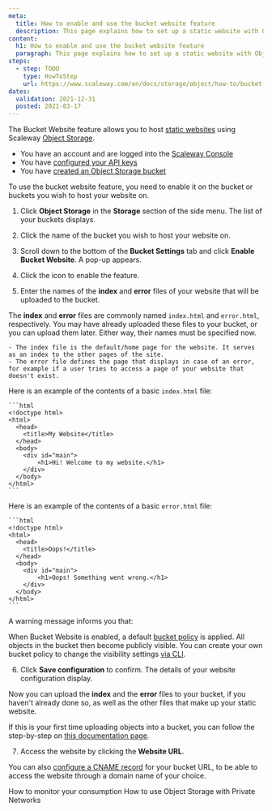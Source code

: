 ```yaml
---
meta:
  title: How to enable and use the bucket website feature
  description: This page explains how to set up a static website with Object Storage via the Scaleway Console.
content:
  h1: How to enable and use the bucket website feature
  paragraph: This page explains how to set up a static website with Object Storage via the Scaleway Console.
steps:
  - step: TODO
    type: HowToStep
    url: https://www.scaleway.com/en/docs/storage/object/how-to/bucket-website
dates:
  validation: 2021-12-31
  posted: 2021-03-17
---
```


The Bucket Website feature allows you to host [static websites](https://en.wikipedia.org/wiki/Static_web_page) using Scaleway [Object Storage](https://www.scaleway.com/en/object-storage/). 

<Message type="requirement">

  - You have an account and are logged into the [Scaleway Console](https://console.scaleway.com)  
  - You have [configured your API keys](/console/my-project/how-to/generate-api-key/)
  - You have [created an Object Storage bucket](/storage/object/how-to/create-a-bucket/)

</Message>

<Message type="important">

To use the bucket website feature, you need to enable it on the bucket or buckets you wish to host your website on.

</Message> 

1. Click **Object Storage** in the **Storage** section of the side menu. The list of your buckets displays.

2. Click the name of the bucket you wish to host your website on.
  <Lightbox src="scaleway-object-storage-dashboard.png" alt="" />

3. Scroll down to the bottom of the **Bucket Settings** tab and click **Enable Bucket Website**. A pop-up appears.
  <Lightbox src="scaleway-enable-bucket-website.png" alt="" />

4. Click the <Icon name="toggle" /> icon to enable the feature.

5. Enter the names of the **index** and **error** files of your website that will be uploaded to the bucket. 

  <Lightbox src="scaleway-website-settings.png" alt="" />

  The **index** and **error** files are commonly named `index.html` and `error.html`, respectively. You may have already uploaded these files to your bucket, or you can upload them later. Either way, their names must be specified now.

  <Message type="tip">

    - The index file is the default/home page for the website. It serves as an index to the other pages of the site.
    - The error file defines the page that displays in case of an error, for example if a user tries to access a page of your website that doesn't exist. 
  
  Here is an example of the contents of a basic `index.html` file:

    ```html
    <!doctype html>
    <html>
      <head>
        <title>My Website</title>
      </head>
      <body>
        <div id="main">
            <h1>Hi! Welcome to my website.</h1>
        </div>
      </body>
    </html>
    ```

  Here is an example of the contents of a basic `error.html` file:

    ```html
    <!doctype html>
    <html>
      <head>
        <title>Oops!</title>
      </head>
      <body>
        <div id="main">
            <h1>Oops! Something went wrong.</h1>
        </div>
      </body>
    </html>
    ```

  </Message>

  A warning message informs you that: 

  <Message type="important">

  When Bucket Website is enabled, a default [bucket policy](/storage/object/concepts#bucket-policy/) is applied. All objects in the bucket then become publicly visible. You can create your own bucket policy to change the visibility settings [via CLI](/storage/object/api-cli/bucket-policy/).

  </Message>

6. Click **Save configuration** to confirm. The details of your website configuration display. 

  Now you can upload the **index** and the **error** files to your bucket, if you haven't already done so, as well as the other files that make up your static website.

  <Message type="note">

  If this is your first time uploading objects into a bucket, you can follow the step-by-step on [this documentation page](/storage/object/how-to/upload-files-into-a-bucket/).

  </Message>
  
7. Access the website by clicking the **Website URL**.

  <Lightbox src="scaleway-update-settings.png" alt="" />

  <Message type="note">

  You can also [configure a CNAME record](/tutorials/s3-customize-url-cname/) for your bucket URL, to be able to access the website through a domain name of your choice.

  </Message>


<Navigation title="See Also">
  <PreviousButton to="/storage/object/how-to/monitor-consumption/">How to monitor your consumption</PreviousButton>
  <NextButton to="/storage/object/how-to/use-obj-stor-with-private-networks/">How to use Object Storage with Private Networks</NextButton>
</Navigation>
